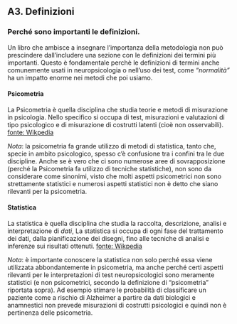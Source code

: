 ## A3. Definizioni {.unnumbered #note_redazione}

### Perché sono importanti le definizioni.
Un libro che ambisce a insegnare l'importanza della metodologia non può prescindere dall'includere una sezione con le definizioni dei termini più importanti. Questo è fondamentale perchè le definizioni di termini anche comunemente usati in neuropsicologia o nell'uso dei test, come _"normalità"_ ha un impatto enorme nei metodi che poi usiamo.


#### Psicometria
La Psicometria è quella disciplina che studia teorie e metodi di misurazione in psicologia. Nello specifico si occupa di test, misurazioni e valutazioni di tipo psicologico e di misurazione di costrutti latenti (cioè non osservabili).
[fonte: Wikpedia](https://en.wikipedia.org/w/index.php?title=Psychometrics&oldid=1307897603)

_Nota_: la psicometria fa grande utilizzo di metodi di statistica, tanto che, specie in ambito psicologico, spesso c'è confusione tra i confini tra le due discipline. Anche se è vero che ci sono numerose aree di sovrapposizione (perché la Psicometria fa utilizzo di tecniche statistiche), non sono da considerare come sinonimi, visto che molti aspetti psicometrici non sono strettamente statistici e numerosi aspetti statistici non è detto che siano rilevanti per la psicometria.

#### Statistica
La statistica è quella disciplina che studia la raccolta, descrizione, analisi e interpretazione di _dati_, La statistica si occupa di ogni fase del trattamento dei dati, dalla pianificazione dei disegni, fino alle tecniche di analisi e inferenze sui risultati ottenuti. [fonte: Wikpedia](https://en.wikipedia.org/w/index.php?title=Statistics&oldid=1307451692)

_Nota_: è importante conoscere la statistica non solo perché essa viene utilizzata abbondantemente in psicometria, ma anche perché certi aspetti rilevanti per le interpretazioni di test neuropsicologici sono meramente statistici (e non psicometrici, secondo la definizione di "psicometria" riportata sopra). Ad esempio stimare le probabilità di classificare un paziente come a rischio di Alzheimer a partire da dati biologici e anamnestici non prevede misurazioni di costrutti psicologici e quindi non è pertinenza delle psicometria.


